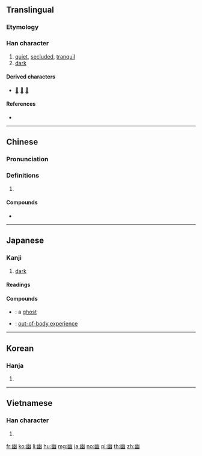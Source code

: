{{also|凼}}
==Translingual==

===Etymology===
{{Han compound|𢆶|山|t1=幺幺|ls=psc}}

===Han character===
{{Han char|rn=52|rad=幺|as=06|sn=9|four=22770|canj=UVII|ids=⿻山𢆶}}

# [[quiet]], [[secluded]], [[tranquil]]
# [[dark]]

====Derived characters====
* [[𧍘]] [[𢇑]] [[𢇕]]

====References====
* {{Han ref|kx=0342.120|dkj=09205|dj=0651.100|hdz=21094.080|uh=5E7D|ud=24189|bh=ABD5|bd=43989}}

----

==Chinese==
{{zh-forms}}

===Pronunciation===
{{zh-pron
|m=yōu
|c=jau1
|mn=iu
|mc=y
|oc=y
|ma=
|cat=a
}}

===Definitions===
{{zh-hanzi}}

# {{rfdef|lang=zh}}

====Compounds====
* {{zh-l|幽靈|yōulíng|ghost}}

----

==Japanese==

===Kanji===
{{ja-kanji|grade=c|rs=幺06}}

# [[dark]]

====Readings====
{{ja-readings
|goon=[[ゆう]] (yū), {{qualifier|historical}} [[いう]] (iu)
|kanon=[[ゆう]] (yū), {{qualifier|historical}} [[いう]] (iu)
|kun=[[かすか]] (kasuka)
}}

====Compounds====
{{der-top|Compounds}}
* {{ja-r|幽霊|ゆうれい}}: a [[ghost]]
* {{ja-r|幽体離脱|ゆうたい りだつ}}: [[out-of-body experience]]
{{der-bottom}}

----

==Korean==

===Hanja===
{{ko-hanja|hangeul=유|rv=yu|mr=yu}}

# {{defn|lang=ko|sort=幺06}}

----

==Vietnamese==

===Han character===
{{vi-hantu|[[u]], [[ù]]|rs=幺06}}

# {{defn|lang=vi|sort=幺06}}

[[fr:幽]]
[[ko:幽]]
[[li:幽]]
[[hu:幽]]
[[mg:幽]]
[[ja:幽]]
[[no:幽]]
[[pl:幽]]
[[th:幽]]
[[zh:幽]]